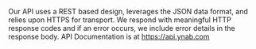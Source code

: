 Our API uses a REST based design, leverages the JSON data format, and relies upon HTTPS for transport. We respond with meaningful HTTP response codes and if an error occurs, we include error details in the response body.  API Documentation is at https://api.ynab.com